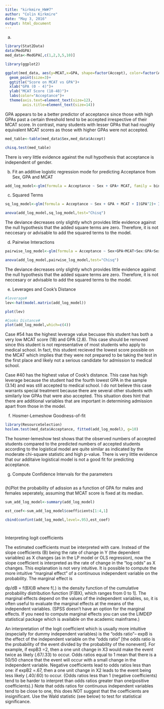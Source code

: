 ```yaml
---
title: "kirkmire_HW#7"
author: "Colin Kirkmire"
date: "May 3, 2016"
output: html_document
---
```


(a)
```r
library(Stat2Data)
data(MedGPA)
med_data<-MedGPA[,c(1,2,3,5,10)]

library(ggplot2)

ggplot(med_data, aes(y=MCAT,x=GPA, shape=factor(Accept), color=factor(Accept)))+
  geom_point(size=3)+
  ggtitle("Score on MCAT vs GPA")+
  xlab("GPA (0 - 4)")+
  ylab("MCAT Score (18-48)")+
  labs(color="Acceptance")+
  theme(axis.text=element_text(size=12),
        axis.title=element_text(size=14))
```

GPA appears to be a better predictor of acceptance since those with high GPAs past a certain threshold tend to be accepted irrespective of their MCAT score.  In contrast, many students with lesser GPAs that had roughly equivalent MCAT scores as those with higher GPAs were not accepted.

```r
med_table<-table(med_data$Sex,med_data$Accept)

chisq.test(med_table)
```
There is very little evidence against the null hypothesis that acceptance is independent of gender.


(b) Fit an additive logistic regression mode for predicting Acceptance from Sex, GPA and MCAT
```r
add_log_model<-glm(formula = Acceptance ~ Sex + GPA+ MCAT, family = binomial, data = med_data)

```

(c) Squared Terms
```r
sq_log_model<-glm(formula = Acceptance ~ Sex + GPA + MCAT + I(GPA^2)+ I(MCAT^2), family = binomial, data = med_data)

anova(add_log_model,sq_log_model,test="Chisq")
```

The deviance decreases only slightly whch provides little evidence against the null hypothesis that the added square terms are zero. Therefore, it is not neccesary or advisable to add the squared terms to the model.

(d) Pairwise Interactions
```r
pairwise_log_model<-glm(formula = Acceptance ~ Sex+GPA+MCAT+Sex:GPA+Sex:MCAT+GPA:MCAT, family = binomial, data = med_data)

anova(add_log_model,pairwise_log_model,test="Chisq")
```

The deviance decreases only slightly whch provides little evidence against the null hypothesis that the added square terms are zero. Therefore, it is not neccesary or advisable to add the squared terms to the model.

(e) Leverages and Cook's Distance
```r
#leverage#
lev<-hat(model.matrix(add_log_model))

plot(lev)

#Cooks Distance#
plot(add_log_model,which=c(4))


```
Case #54 has the highest leverage value becuase this student has both a very low MCAT score (18) and GPA (2.8). This case should be removed since this student is not representative of most students who apply to medical school.  In fact, this student recieved the lowest score possible on the MCAT which implies that they were not prepared to be taking the test in the first place and likely not a serious candidate for admission to medical school.

Case #40 has the highest value of Cook's distance.  This case has high leverage because the student had the fourth lowest GPA in the sample (3.14) and was still accepted to medical school. I do not believe this case warrants special treatment because there are several other students with similarly low GPAs that were also accepted. This situation does hint that there are additional variables that are important in determining admission apart from those in the model.

(f) Hosmer-Lemeshow Goodness-of-fit
```r
library(ResourceSelection)
hoslem.test(med_data$Acceptance, fitted(add_log_model), g=10)
```

The hosmer-lemeshow test shows that the observed numbers of accepted students compared to the predicted numbers of accepted students according to the logistical model are quite similar as indicated by the moderate chi-square statistic and high p-value.  There is very little evidence that our additaive logistical model is not a good fit for predicting acceptance.


(g) Compute Confidence Intervals for the parameters
```r

```


(h)Plot the probability of adission as a function of GPA for males and females seperately, assuming that MCAT score is fixed at its median.
```r
sum_add_log_model<-summary(add_log_model)

est_coef<-sum_add_log_model$coefficients[1:4,1]

cbind(confint(add_log_model,level=.95),est_coef)




```



Interpreting logit coefficients

The estimated coefficients must be interpreted with care. Instead of the slope coefficients (B) being the rate of change in Y (the dependent variables) as X changes (as in the LP model or OLS regression), now the slope coefficient is interpreted as the rate of change in the "log odds" as X changes. This explanation is not very intuitive. It is possible to compute the more intuitive "marginal effect" of a continuous independent variable on the probability. The marginal effect is

dp/dB = f(BX)B
where f(.) is the density function of the cumulative probability distribution function [F(BX), which ranges from 0 to 1]. The marginal effects depend on the values of the independent variables, so, it is often useful to evaluate the marginal effects at the means of the independent variables. (SPSS doesn't have an option for the marginal effects. If you need to compute marginal effects you can use the LIMDEP statistical package which is available on the academic mainframe.)

An interpretation of the logit coefficient which is usually more intuitive (especially for dummy independent variables) is the "odds ratio"-- expB is the effect of the independent variable on the "odds ratio" [the odds ratio is the probability of the event divided by the probability of the nonevent]. For example, if expB3 =2, then a one unit change in X3 would make the event twice as likely (.67/.33) to occur. Odds ratios equal to 1 mean that there is a 50/50 chance that the event will occur with a small change in the independent variable. Negative coefficients lead to odds ratios less than one: if expB2 =.67, then a one unit change in X2 leads to the event being less likely (.40/.60) to occur. {Odds ratios less than 1 (negative coefficients) tend to be harder to interpret than odds ratios greater than one(positive coefficients).} Note that odds ratios for continuous independent variables tend to be close to one, this does NOT suggest that the coefficients are insignificant. Use the Wald statistic (see below) to test for statistical significance.









